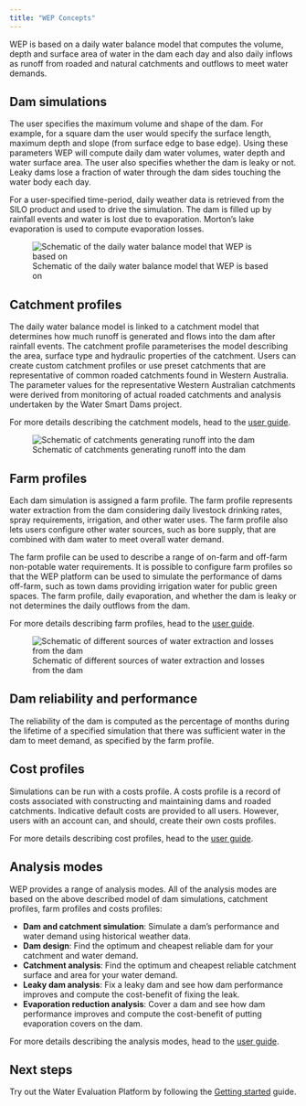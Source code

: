 ```yaml
---
title: "WEP Concepts"
---
```


WEP is based on a daily water balance model that computes the volume, depth and surface area of water in the dam each day and also daily inflows as runoff from roaded and natural catchments and outflows to meet water demands.

## Dam simulations

The user specifies the maximum volume and shape of the dam. For example, for a square dam the user would specify the surface length, maximum depth and slope (from surface edge to base edge). Using these parameters WEP will compute daily dam water volumes, water depth and water surface area. The user also specifies whether the dam is leaky or not. Leaky dams lose a fraction of water through the dam sides touching the water body each day.

For a user-specified time-period, daily weather data is retrieved from the SILO product and used to drive the simulation. The dam is filled up by rainfall events and water is lost due to evaporation. Morton's lake evaporation is used to compute evaporation losses.

![Schematic of the daily water balance model that WEP is based on](img/concepts/wep-concepts-sim-model.jpg)

## Catchment profiles

The daily water balance model is linked to a catchment model that determines how much runoff is generated and flows into the dam after rainfall events. The catchment profile parameterises the model describing the area, surface type and hydraulic properties of the catchment. Users can create custom catchment profiles or use preset catchments that are representative of common roaded catchments found in Western Australia. The parameter values for the representative Western Australian catchments were derived from monitoring of actual roaded catchments and analysis undertaken by the Water Smart Dams project. 

For more details describing the catchment models, head to the [user guide](user-guide/profiles.qmd#catchment-profiles).

![Schematic of catchments generating runoff into the dam](img/concepts/wep-concepts-inflows.jpg)

## Farm profiles

Each dam simulation is assigned a farm profile. The farm profile represents water extraction from the dam considering daily livestock drinking rates, spray requirements, irrigation, and other water uses. The farm profile also lets users configure other water sources, such as bore supply, that are combined with dam water to meet overall water demand. 

The farm profile can be used to describe a range of on-farm and off-farm non-potable water requirements. It is possible to configure farm profiles so that the WEP platform can be used to simulate the performance of dams off-farm, such as town dams providing irrigation water for public green spaces. The farm profile, daily evaporation, and whether the dam is leaky or not determines the daily outflows from the dam.

For more details describing farm profiles, head to the [user guide](user-guide/profiles.qmd#farm-profiles).

![Schematic of different sources of water extraction and losses from the dam](img/concepts/wep-concepts-outflows.jpg)

## Dam reliability and performance

The reliability of the dam is computed as the percentage of months during the lifetime of a specified simulation that there was sufficient water in the dam to meet demand, as specified by the farm profile.

## Cost profiles

Simulations can be run with a costs profile. A costs profile is a record of costs associated with constructing and maintaining dams and roaded catchments. Indicative default costs are provided to all users. However, users with an account can, and should, create their own costs profiles.

For more details describing cost profiles, head to the [user guide](user-guide/profiles.qmd#cost-profiles).

## Analysis modes

WEP provides a range of analysis modes. All of the analysis modes are based on the above described model of dam simulations, catchment profiles, farm profiles and costs profiles:

* **Dam and catchment simulation**: Simulate a dam's performance and water demand using historical weather data.
* **Dam design**: Find the optimum and cheapest reliable dam for your catchment and water demand.
* **Catchment analysis**: Find the optimum and cheapest reliable catchment surface and area for your water demand.
* **Leaky dam analysis**: Fix a leaky dam and see how dam performance improves and compute the cost-benefit of fixing the leak.
* **Evaporation reduction analysis**: Cover a dam and see how dam performance improves and compute the cost-benefit of putting evaporation covers on the dam.

For more details describing the analysis modes, head to the [user guide](user-guide/analysis.qmd).

## Next steps

Try out the Water Evaluation Platform by following the [Getting started](getting-started.qmd) guide.